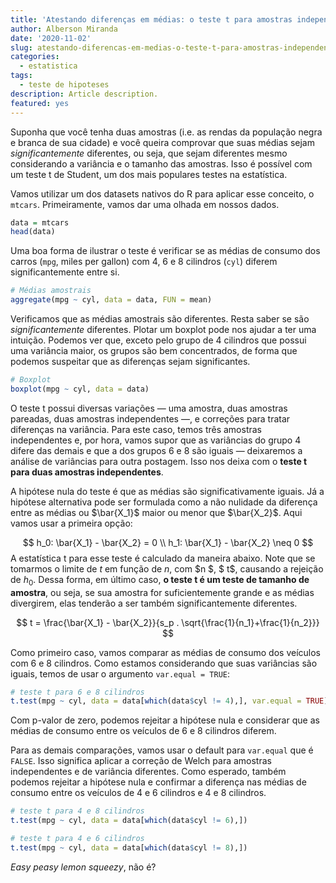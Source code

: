 ```yaml
---
title: 'Atestando diferenças em médias: o teste t para amostras independentes'
author: Alberson Miranda
date: '2020-11-02'
slug: atestando-diferencas-em-medias-o-teste-t-para-amostras-independentes
categories:
  - estatistica
tags:
  - teste de hipoteses
description: Article description.
featured: yes
---
```


Suponha que você tenha duas amostras (i.e. as rendas da população negra e branca de sua cidade) e você queira comprovar que suas médias sejam *significantemente* diferentes, ou seja, que sejam diferentes mesmo considerando a variância e o tamanho das amostras. Isso é possível com um teste t de Student, um dos mais populares testes na estatística.

Vamos utilizar um dos datasets nativos do R para aplicar esse conceito, o `mtcars`. Primeiramente, vamos dar uma olhada em nossos dados.

```r

data = mtcars
head(data)

```

Uma boa forma de ilustrar o teste é verificar se as médias de consumo dos carros (`mpg`, miles per gallon) com 4, 6 e 8 cilindros (`cyl`) diferem significantemente entre si.

```r

# Médias amostrais
aggregate(mpg ~ cyl, data = data, FUN = mean)

```

Verificamos que as médias amostrais são diferentes. Resta saber se são *significantemente* diferentes. Plotar um boxplot pode nos ajudar a ter uma intuição. Podemos ver que, exceto pelo grupo de 4 cilindros que possui uma variância maior, os grupos são bem concentrados, de forma que podemos suspeitar que as diferenças sejam significantes.

```r

# Boxplot
boxplot(mpg ~ cyl, data = data)

```

O teste t possui diversas variações — uma amostra, duas amostras pareadas, duas amostras independentes —, e correções para tratar diferenças na variância. Para este caso, temos três amostras independentes e, por hora, vamos supor que as variâncias do grupo 4 difere das demais e que a dos grupos 6 e 8 são iguais — deixaremos a análise de variâncias para outra postagem. Isso nos deixa com o **teste t para duas amostras independentes**.

A hipótese nula do teste é que as médias são significativamente iguais. Já a hipótese alternativa pode ser formulada como a não nulidade da diferença entre as médias ou $\bar{X_1}$ maior ou menor que $\bar{X_2}$. Aqui vamos usar a primeira opção:

$$
h_0: \bar{X_1} - \bar{X_2} = 0 \\
h_1: \bar{X_1} - \bar{X_2} \neq 0
$$
A estatística t para esse teste é calculado da maneira abaixo. Note que se tomarmos o limite de $t$ em função de $n$, com $n \rightarrow \infty $, $ t\rightarrow \infty$, causando a rejeição de $h_0$. Dessa forma, em último caso, **o teste t é um teste de tamanho de amostra**, ou seja, se sua amostra for suficientemente grande e as médias divergirem, elas tenderão a ser também significantemente diferentes.

$$ t = \frac{\bar{X_1} - \bar{X_2}}{s_p . \sqrt{\frac{1}{n_1}+\frac{1}{n_2}}} $$

Como primeiro caso, vamos comparar as médias de consumo dos veículos com 6 e 8 cilindros. Como estamos considerando que suas variâncias são iguais, temos de usar o argumento `var.equal = TRUE`:

```r

# teste t para 6 e 8 cilindros
t.test(mpg ~ cyl, data = data[which(data$cyl != 4),], var.equal = TRUE)

```

Com p-valor de zero, podemos rejeitar a hipótese nula e considerar que as médias de consumo entre os veículos de 6 e 8 cilindros diferem.

Para as demais comparações, vamos usar o default para `var.equal` que é `FALSE`. Isso significa aplicar a correção de Welch para amostras independentes e de variância diferentes. Como esperado, também podemos rejeitar a hipótese nula e confirmar a diferença nas médias de consumo entre os veículos de 4 e 6 cilindros e 4 e 8 cilindros.

```r

# teste t para 4 e 8 cilindros
t.test(mpg ~ cyl, data = data[which(data$cyl != 6),])

# teste t para 4 e 6 cilindros
t.test(mpg ~ cyl, data = data[which(data$cyl != 8),])

```

*Easy peasy lemon squeezy*, não é? 


